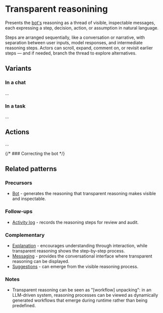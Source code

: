 
<Meta title="Patterns/Transparent reasonining*" />

# Transparent reasonining

Presents the [bot's](../?path=/docs/patterns-bot--docs) reasoning as a thread of visible, inspectable
messages, each expressing a step, decision, action, or assumption in natural language.

Steps are arranged sequentially, like a conversation or narrative, with separation between user inputs,
model responses, and intermediate reasoning steps. Actors can scroll, expand, comment on,
or revisit earlier steps — and if needed, branch the thread to explore alternatives.

## Variants

### In a chat

...

### In a task

...

## Actions

...

{/* ### Correcting the bot */}

## Related patterns

### Precursors

- [Bot](../?path=/docs/patterns-bot--docs) - generates the reasoning that transparent reasoning makes visible and inspectable.

### Follow-ups

- [Activity log](../?path=/docs/patterns-activity-log--docs) - records the reasoning steps for review and audit.

### Complementary

- [Explanation](../?path=/docs/patterns-explanation--docs) - encourages understanding through interaction, while transparent reasoning shows the step-by-step process.
- [Messaging](../?path=/docs/compositions-messaging--docs) - provides the conversational interface where transparent reasoning can be displayed.
- [Suggestions](../?path=/docs/patterns-suggestion--docs) - can emerge from the visible reasoning process.

### Notes

- Transparent reasoning can be seen as "[workflow] unpacking": in an LLM-driven system, reasoning processes can be viewed as dynamically generated workflows that emerge during runtime rather than being predefined.